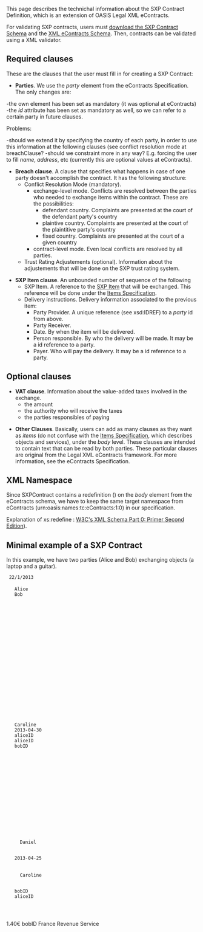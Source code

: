 This page describes the technichal information about the SXP Contract Definition, which is an extension of OASIS Legal XML eContracts.

For validating SXP contracts, users must [https://docs.google.com/file/d/0B4JKZAq0izyxTFl4b0dZX1FXRUk/edit?usp=sharing download the SXP Contract Schema] and the [http://docs.oasis-open.org/legalxml-econtracts/CS01/eContracts-v1.0-cs01.zipLegal XML eContracts Schema]. Then, contracts can be validated using a XML validator.

== Required clauses ==

These are the clauses that the user must fill in for creating a SXP Contract:

*'''Parties'''. We use the ''party'' element from the eContracts Specification. The only changes are:
-the own element has been set as mandatory (it was optional at eContracts)
-the ''id'' attribute has been set as mandatory as well, so we can refer to a certain party in future clauses.


Problems:

-should we extend it by specifying the country of each party, in order to use this information
at the following clauses (see conflict resolution mode at breachClause?
-should we constraint more in any way? E.g. forcing the user to fill ''name'', ''address'', etc (currently this are optional 
values at eContracts).


*'''Breach clause'''. A clause that specifies what happens in case of one party doesn't accomplish the contract. It has the following structure:
** Conflict Resolution Mode (mandatory).
***exchange-level mode. Conflicts are resolved between the parties who needed to exchange items within the contract. These are the possibilities:
****defendant country. Complaints are presented at the court of the defendant party's country
****plaintive country. Complaints are presented at the court of the plaintitive party's country
****fixed country. Complaints are presented at the court of a given country
***contract-level mode. Even local conflicts are resolved by all parties. 
** Trust Rating Adjustements (optional). Information about the adjustements that will be done on the SXP trust rating system.

*'''SXP Item clause'''. An unbounded number of sequence of the following
**SXP Item. A reference to the [[Items Specification |SXP Item]] that will be exchanged. This reference will be done under the [[Items Specification]]. 
**Delivery instructions. Delivery information associated to the previous item:
*** Party Provider. A unique reference (see xsd:IDREF) to a ''party'' id from above.
*** Party Receiver.
*** Date. By when the item will be delivered.
*** Person responsible. By who the delivery will be made. It may be a id reference to a party.
*** Payer. Who will pay the delivery. It may be a id reference to a party.

== Optional clauses ==

*'''VAT clause'''. Information about the value-added taxes involved in the exchange.
** the amount
** the authority who will receive the taxes
** the parties responsibles of paying

*'''Other Clauses'''. Basically, users can add as many clauses as they want as ''items'' (do not confuse with the [[Items Specification]], which describes objects and services), under the ''body'' level. These clauses are intended to contain text that can be read by both parties. These particular clauses are original from the Legal XML eContracts framework. For more information, see the eContracts Specification.

== XML Namespace ==

Since SXPContract contains a redefinition (<xs:redefine>) on the ''body'' element from the eContracts schema, we have to keep the same target namespace from eContracts (urn:oasis:names:tc:eContracts:1:0) in our specification.

Explanation of xs:redefine : [http://www.w3.org/TR/xmlschema-0/#Redefine W3C's XML Schema Part 0: Primer Second Edition]).

== Minimal example of a SXP Contract==

In this example, we have two parties (Alice and Bob) exchanging objects (a laptop and a guitar).

<?xml version="1.0"?>
<contract xmlns="urn:oasis:names:tc:eContracts:1:0"
xmlns:xsi="http://www.w3.org/2001/XMLSchema-instance"
xmlns:sxp="http://secure-exchange-protocols.org/index.php?title=SXP_Contract"
xsi:schemaLocation="urn:oasis:names:tc:eContracts:1:0 SXPContract.xsd">
<title><text>Contract between Alice and Bob</text></title>

<contract-front>
  <date-block>22/1/2013</date-block>
  <parties>
    <party id="aliceID">Alice</party>
    <party id="bobID">Bob</party>
  </parties>
  
</contract-front>

<body>

<breachClause>
  <conflictResolutionMode>
    <exchange-level>
      <defendantCountry/>
    </exchange-level>
  </conflictResolutionMode>
</breachClause>


<SXPItemClause>
  
  <!-- Object #1 -->
  <SXPItem > 
    <ItemDescription>
      <Title>Guitar</Title>
    </ItemDescription>
    
    <ItemCategory>
      <MusicalInstruments/>
    </ItemCategory>
  </SXPItem>
  
  <deliveryInformation>
    
    <responsible>Caroline</responsible>
    <date>2013-04-30</date>
    <payer><partyRef>aliceID</partyRef></payer>
    <partyProvider>aliceID</partyProvider>
    <partyReceiver>bobID</partyReceiver>
    
  </deliveryInformation>
  
  <!-- Object #2 -->
  <SXPItem > 
    <ItemDescription>
        <Title>Laptop</Title>
     </ItemDescription>
    <ItemCategory>
      <Computers/>
    </ItemCategory>
  </SXPItem>
  
  <deliveryInformation>
    <responsible>
      Daniel
    </responsible>
    
    <date>2013-04-25</date>
    
    <payer>
      <person-record>Caroline</person-record>
    </payer>
    
    <partyProvider>bobID</partyProvider>
    <partyReceiver>aliceID</partyReceiver>
  </deliveryInformation>
  
  
</SXPItemClause>
  

<vatClause>
<vatAmount> 1.40€ </vatAmount>
<responsible> <partyRef>bobID</partyRef> </responsible>
<authority> France Revenue Service </authority>
</vatClause>
  
  
</body>

</contract>